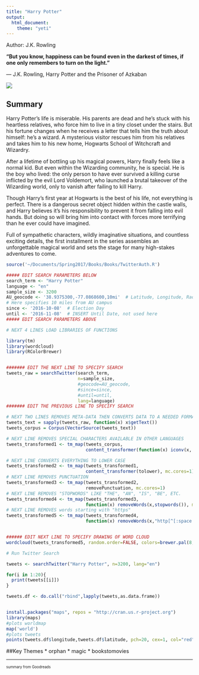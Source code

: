 ```yaml
---
title: "Harry Potter"
output: 
  html_document:
    theme: "yeti"
---
```


Author: J.K. Rowling

**“But you know, happiness can be found even in the darkest of times, if one only remembers to turn on the light.”**

― J.K. Rowling, Harry Potter and the Prisoner of Azkaban

![](HarryPotter.jpeg)


## Summary
Harry Potter's life is miserable. His parents are dead and he's stuck with his heartless relatives, who force him to live in a tiny closet under the stairs. But his fortune changes when he receives a letter that tells him the truth about himself: he's a wizard. A mysterious visitor rescues him from his relatives and takes him to his new home, Hogwarts School of Witchcraft and Wizardry.

After a lifetime of bottling up his magical powers, Harry finally feels like a normal kid. But even within the Wizarding community, he is special. He is the boy who lived: the only person to have ever survived a killing curse inflicted by the evil Lord Voldemort, who launched a brutal takeover of the Wizarding world, only to vanish after failing to kill Harry.

Though Harry's first year at Hogwarts is the best of his life, not everything is perfect. There is a dangerous secret object hidden within the castle walls, and Harry believes it's his responsibility to prevent it from falling into evil hands. But doing so will bring him into contact with forces more terrifying than he ever could have imagined.

Full of sympathetic characters, wildly imaginative situations, and countless exciting details, the first installment in the series assembles an unforgettable magical world and sets the stage for many high-stakes adventures to come.

```r

source('~/Documents/Spring2017/Books/Books/TwitterAuth.R')
```


```r
##### EDIT SEARCH PARAMETERS BELOW
search_term <- "Harry Potter" 
language <- "en"
sample_size <- 3200
AU_geocode <- '38.9375300,-77.0868600,10mi'  # Latitude, Longitude, Radius
# Here specifies 10 miles from AU campus
since <- '2016-10-08'  # Election Day
until <- '2016-11-08'  # INSERT Until Date, not used here
##### EDIT SEARCH PARAMETERS ABOVE

# NEXT 4 LINES LOAD LIBRARIES OF FUNCTIONS

library(tm)
library(wordcloud)
library(RColorBrewer)


####### EDIT THE NEXT LINE TO SPECIFY SEARCH
tweets_raw = searchTwitter(search_term,
                           n=sample_size,
                           #geocode=AU_geocode,
                           #since=since,
                           #until=until,
                           lang=language)
####### EDIT THE PREVIOUS LINE TO SPECIFY SEARCH

# NEXT TWO LINES REMOVES META-DATA THEN CONVERTS DATA TO A NEEDED FORMAT
tweets_text = sapply(tweets_raw, function(x) x$getText())
tweets_corpus = Corpus(VectorSource(tweets_text))

# NEXT LINE REMOVES SPECIAL CHARACTERS AVAILABLE IN OTHER LANGUAGES
tweets_transformed1 <- tm_map(tweets_corpus,
                              content_transformer(function(x) iconv(x, to="UTF-8-MAC")), mc.cores=1)

# NEXT LINE CONVERTS EVERYTHING TO LOWER CASE
tweets_transformed2 <- tm_map(tweets_transformed1,
                              content_transformer(tolower), mc.cores=1)
# NEXT LINE REMOVES PUNCTUATION
tweets_transformed3 <- tm_map(tweets_transformed2,
                              removePunctuation, mc.cores=1)
# NEXT LINE REMOVES "STOPWORDS" LIKE "THE", "AN", "IS", "BE", ETC.
tweets_transformed4 <- tm_map(tweets_transformed3,
                              function(x) removeWords(x,stopwords()), mc.cores=1)
# NEXT LINE REMOVES words starting with "https"
tweets_transformed5 <- tm_map(tweets_transformed4,
                              function(x) removeWords(x,"http[^[:space:]]*"), mc.cores=1)


###### EDIT NEXT LINE TO SPECIFY DRAWING OF WORD CLOUD
wordcloud(tweets_transformed5, random.order=FALSE, colors=brewer.pal(8,"Dark2"))
```


``` r

# Run Twitter Search

tweets <- searchTwitter("Harry Potter", n=3200, lang="en")

for(i in 1:20){
  print(tweets[[i]])
}
```

```r
tweets.df <- do.call("rbind",lapply(tweets,as.data.frame))


install.packages("maps", repos = "http://cran.us.r-project.org")
library(maps)
#plots worldmap
map('world')
#plots tweets
points(tweets.df$longitude,tweets.df$latitude, pch=20, cex=1, col="red")
```


##Key Themes
* orphan
* magic
* bookstomovies

***
<small> <small>  

summary from Goodreads 

\small \small